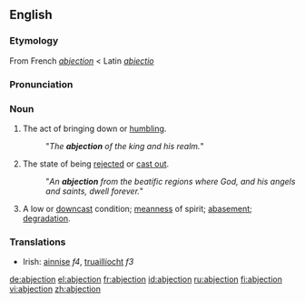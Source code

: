 ==English==

===Etymology===
From French ''[[abjection#French|abjection]]'' < Latin ''[[abjectio]]''

===Pronunciation===
{{IPA|/æbˈdʒɛkʃən/}}
===Noun===
{{en-noun}}

# The act of bringing down or [[humbling]].
#: "''The '''abjection''' of the king and his realm.''"
# {{uncommon}} The state of being [[rejected]] or [[cast out]].
#: "''An '''abjection''' from the beatific regions where God, and his angels and saints, dwell forever.''"
# A low or [[downcast]] condition; [[meanness]] of spirit; [[abasement]]; [[degradation]].

===Translations===
{{rfc-level|Translations at L3+ (AutoFormat would have corrected level of Translations)}}
{{trans-top|the act of bringing down or humbling}}
{{trans-mid}}
{{trans-bottom}}

{{trans-top|the state of being rejected or cast out}}
{{trans-mid}}
{{trans-bottom}}

{{trans-top|a low or downcast condition}}
* Irish: [[ainnise]] ''f4'', [[truaillíocht]] ''f3''

{{trans-mid}}
{{trans-bottom}}

[[de:abjection]]
[[el:abjection]]
[[fr:abjection]]
[[id:abjection]]
[[ru:abjection]]
[[fi:abjection]]
[[vi:abjection]]
[[zh:abjection]]